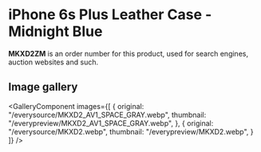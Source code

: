 
# iPhone 6s Plus Leather Case - Midnight Blue

<Callout type='info' emoji='👉🏻'>**MKXD2ZM** is an order number for this product, used for search engines, auction websites and such.</Callout>

## Image gallery

<GalleryComponent
    images={[
      {
        original: "/everysource/MKXD2_AV1_SPACE_GRAY.webp",
        thumbnail: "/everypreview/MKXD2_AV1_SPACE_GRAY.webp",
      },
      {
        original: "/everysource/MKXD2.webp",
        thumbnail: "/everypreview/MKXD2.webp",
      }
    ]}
  />
